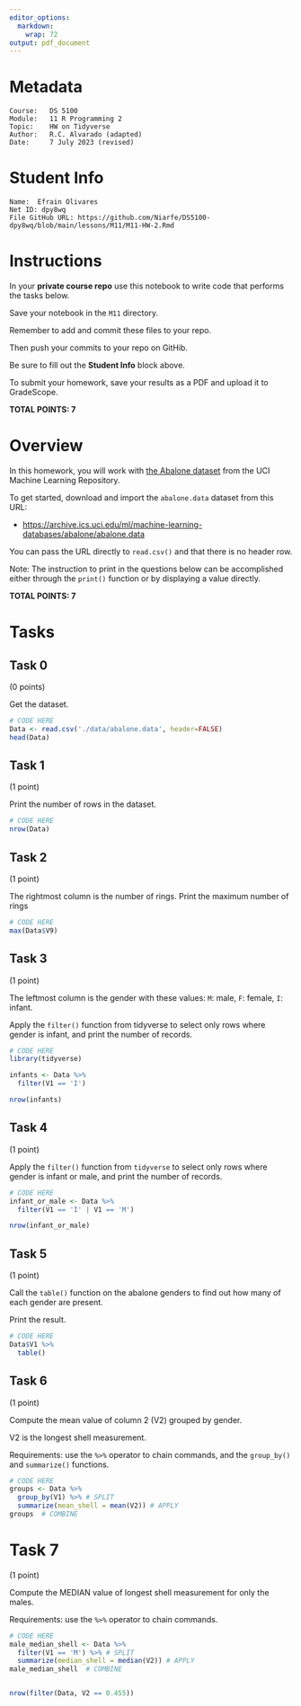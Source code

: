```yaml
---
editor_options:
  markdown:
    wrap: 72
output: pdf_document
---
```


# Metadata

    Course:   DS 5100
    Module:   11 R Programming 2
    Topic:    HW on Tidyverse
    Author:   R.C. Alvarado (adapted)
    Date:     7 July 2023 (revised)

# Student Info

    Name:  Efrain Olivares
    Net ID: dpy8wq
    File GitHub URL: https://github.com/Niarfe/DS5100-dpy8wq/blob/main/lessons/M11/M11-HW-2.Rmd

# Instructions

In your **private course repo** use this notebook to write code that
performs the tasks below.

Save your notebook in the `M11` directory.

Remember to add and commit these files to your repo.

Then push your commits to your repo on GitHib.

Be sure to fill out the **Student Info** block above.

To submit your homework, save your results as a PDF and upload it to
GradeScope.

**TOTAL POINTS: 7**

# Overview

In this homework, you will work with [the Abalone
dataset](https://archive.ics.uci.edu/ml/datasets/Abalone) from the UCI
Machine Learning Repository.

To get started, download and import the `abalone.data` dataset from this
URL:

-   <https://archive.ics.uci.edu/ml/machine-learning-databases/abalone/abalone.data>

You can pass the URL directly to `read.csv()` and that there is no
header row.

Note: The instruction to print in the questions below can be
accomplished either through the `print()` function or by displaying a
value directly.

**TOTAL POINTS: 7**

# Tasks

## Task 0

(0 points)

Get the dataset.

```r
# CODE HERE
Data <- read.csv('./data/abalone.data', header=FALSE)
head(Data)
```

## Task 1

(1 point)

Print the number of rows in the dataset.

```r
# CODE HERE
nrow(Data)
```

## Task 2

(1 point)

The rightmost column is the number of rings. Print the maximum number of
rings

```r
# CODE HERE
max(Data$V9)
```

## Task 3

(1 point)

The leftmost column is the gender with these values: `M`: male, `F`:
female, `I`: infant.

Apply the `filter()` function from tidyverse to select only rows where
gender is infant, and print the number of records.

```r
# CODE HERE
library(tidyverse)

infants <- Data %>%
  filter(V1 == 'I')

nrow(infants)
```

## Task 4

(1 point)

Apply the `filter()` function from `tidyverse` to select only rows where
gender is infant or male, and print the number of records.

```r
# CODE HERE
infant_or_male <- Data %>%
  filter(V1 == 'I' | V1 == 'M')

nrow(infant_or_male)
```

## Task 5

(1 point)

Call the `table()` function on the abalone genders to find out how many
of each gender are present.

Print the result.

```r
# CODE HERE
Data$V1 %>%
  table()
```

## Task 6

(1 point)

Compute the mean value of column 2 (V2) grouped by gender.

V2 is the longest shell measurement.

Requirements: use the `%>%` operator to chain commands, and the
`group_by()` and `summarize()` functions.

```r
# CODE HERE
groups <- Data %>%
  group_by(V1) %>% # SPLIT
  summarize(mean_shell = mean(V2)) # APPLY
groups  # COMBINE
```

# Task 7

(1 point)

Compute the MEDIAN value of longest shell measurement for only the
males.

Requirements: use the `%>%` operator to chain commands.

```r
# CODE HERE
male_median_shell <- Data %>%
  filter(V1 == 'M') %>% # SPLIT
  summarize(median_shell = median(V2)) # APPLY
male_median_shell  # COMBINE
```

```r

```

```r
nrow(filter(Data, V2 == 0.455))
```